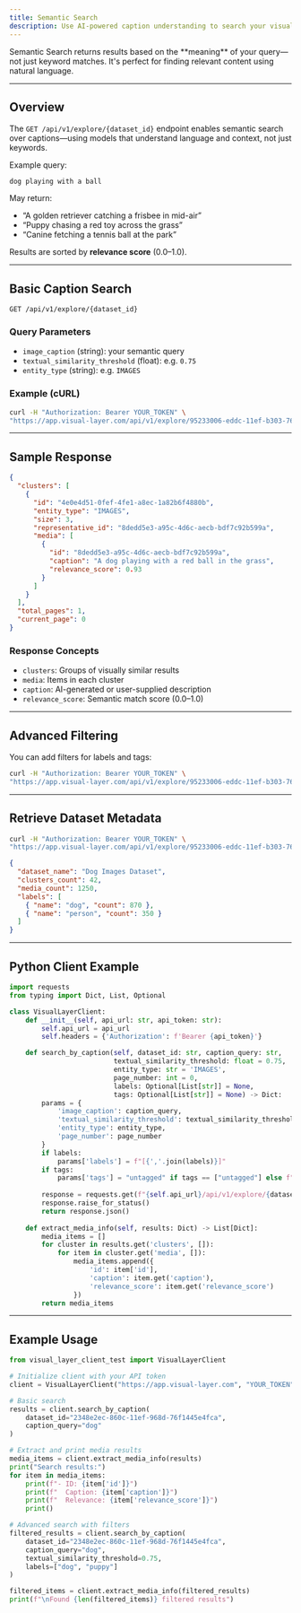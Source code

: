 ```yaml
---
title: Semantic Search
description: Use AI-powered caption understanding to search your visual data semantically—not just by keyword.
---
```


<Card title="How This Helps" icon="magnifying-glass">
  Semantic Search returns results based on the **meaning** of your query—not just keyword matches. It's perfect for finding relevant content using natural language.
</Card>

---

## Overview

The `GET /api/v1/explore/{dataset_id}` endpoint enables semantic search over captions—using models that understand language and context, not just keywords.

Example query:

```
dog playing with a ball
```

May return:

- “A golden retriever catching a frisbee in mid-air”
- “Puppy chasing a red toy across the grass”
- “Canine fetching a tennis ball at the park”

Results are sorted by **relevance score** (0.0–1.0).

---

## Basic Caption Search

```http
GET /api/v1/explore/{dataset_id}
```

### Query Parameters

- `image_caption` (string): your semantic query  
- `textual_similarity_threshold` (float): e.g. `0.75`  
- `entity_type` (string): e.g. `IMAGES`  

### Example (cURL)

```bash
curl -H "Authorization: Bearer YOUR_TOKEN" \
"https://app.visual-layer.com/api/v1/explore/95233006-eddc-11ef-b303-76dbc3993eb2?image_caption=dog%20playing%20with%20ball&textual_similarity_threshold=0.75&entity_type=IMAGES"
```

---

## Sample Response

```json
{
  "clusters": [
    {
      "id": "4e0e4d51-0fef-4fe1-a8ec-1a82b6f4880b",
      "entity_type": "IMAGES",
      "size": 3,
      "representative_id": "8dedd5e3-a95c-4d6c-aecb-bdf7c92b599a",
      "media": [
        {
          "id": "8dedd5e3-a95c-4d6c-aecb-bdf7c92b599a",
          "caption": "A dog playing with a red ball in the grass",
          "relevance_score": 0.93
        }
      ]
    }
  ],
  "total_pages": 1,
  "current_page": 0
}
```

### Response Concepts

- `clusters`: Groups of visually similar results  
- `media`: Items in each cluster  
- `caption`: AI-generated or user-supplied description  
- `relevance_score`: Semantic match score (0.0–1.0)

---

## Advanced Filtering

You can add filters for labels and tags:

```bash
curl -H "Authorization: Bearer YOUR_TOKEN" \
"https://app.visual-layer.com/api/v1/explore/95233006-eddc-11ef-b303-76dbc3993eb2?image_caption=dog%20outdoor&textual_similarity_threshold=0.75&entity_type=IMAGES&labels=[dog,puppy]&tags=7b89e36c-c2d1-4af9-9d23-f74e018e67c5"
```

---

## Retrieve Dataset Metadata

```bash
curl -H "Authorization: Bearer YOUR_TOKEN" \
"https://app.visual-layer.com/api/v1/explore/95233006-eddc-11ef-b303-76dbc3993eb2/exploration_metadata"
```

```json
{
  "dataset_name": "Dog Images Dataset",
  "clusters_count": 42,
  "media_count": 1250,
  "labels": [
    { "name": "dog", "count": 870 },
    { "name": "person", "count": 350 }
  ]
}
```

---

## Python Client Example

```python
import requests
from typing import Dict, List, Optional

class VisualLayerClient:
    def __init__(self, api_url: str, api_token: str):
        self.api_url = api_url
        self.headers = {'Authorization': f'Bearer {api_token}'}

    def search_by_caption(self, dataset_id: str, caption_query: str, 
                          textual_similarity_threshold: float = 0.75,
                          entity_type: str = 'IMAGES',
                          page_number: int = 0,
                          labels: Optional[List[str]] = None,
                          tags: Optional[List[str]] = None) -> Dict:
        params = {
            'image_caption': caption_query,
            'textual_similarity_threshold': textual_similarity_threshold,
            'entity_type': entity_type,
            'page_number': page_number
        }
        if labels:
            params['labels'] = f"[{','.join(labels)}]"
        if tags:
            params['tags'] = "untagged" if tags == ["untagged"] else f"[{','.join(tags)}]"
        
        response = requests.get(f"{self.api_url}/api/v1/explore/{dataset_id}", headers=self.headers, params=params)
        response.raise_for_status()
        return response.json()
        
    def extract_media_info(self, results: Dict) -> List[Dict]:
        media_items = []
        for cluster in results.get('clusters', []):
            for item in cluster.get('media', []):
                media_items.append({
                    'id': item['id'],
                    'caption': item.get('caption'),
                    'relevance_score': item.get('relevance_score')
                })
        return media_items
```

---

## Example Usage

```python
from visual_layer_client_test import VisualLayerClient

# Initialize client with your API token
client = VisualLayerClient("https://app.visual-layer.com", "YOUR_TOKEN")

# Basic search
results = client.search_by_caption(
    dataset_id="2348e2ec-860c-11ef-968d-76f1445e4fca",
    caption_query="dog"
)

# Extract and print media results
media_items = client.extract_media_info(results)
print("Search results:")
for item in media_items:
    print(f"- ID: {item['id']}")
    print(f"  Caption: {item['caption']}")
    print(f"  Relevance: {item['relevance_score']}")
    print()

# Advanced search with filters
filtered_results = client.search_by_caption(
    dataset_id="2348e2ec-860c-11ef-968d-76f1445e4fca",
    caption_query="dog",
    textual_similarity_threshold=0.75,
    labels=["dog", "puppy"]
)

filtered_items = client.extract_media_info(filtered_results)
print(f"\nFound {len(filtered_items)} filtered results")
```

